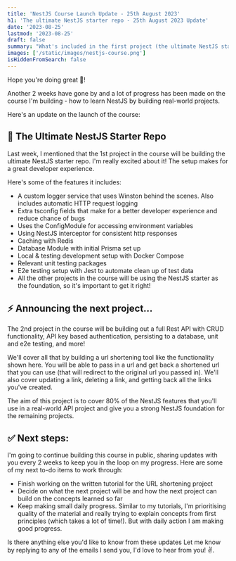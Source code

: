 ```yaml
---
title: 'NestJS Course Launch Update - 25th August 2023'
h1: 'The ultimate NestJS starter repo - 25th August 2023 Update'
date: '2023-08-25'
lastmod: '2023-08-25'
draft: false
summary: "What's included in the first project (the ultimate NestJS starter repo) and what the 2nd project's about!"
images: ['/static/images/nestjs-course.png']
isHiddenFromSearch: false
---
```


Hope you're doing great 👋!

Another 2 weeks have gone by and a lot of progress has been made on the course I'm building - how to learn NestJS by building real-world projects.

Here's an update on the launch of the course:

## 🚀 The Ultimate NestJS Starter Repo

Last week, I mentioned that the 1st project in the course will be building the ultimate NestJS starter repo. I'm really excited about it! The setup makes for a great developer experience.

Here's some of the features it includes:

- A custom logger service that uses Winston behind the scenes. Also includes automatic HTTP request logging
- Extra tsconfig fields that make for a better developer experience and reduce chance of bugs
- Uses the ConfigModule for accessing environment variables
- Using NestJS interceptor for consistent http responses
- Caching with Redis
- Database Module with initial Prisma set up
- Local & testing development setup with Docker Compose
- Relevant unit testing packages
- E2e testing setup with Jest to automate clean up of test data
- All the other projects in the course will be using the NestJS starter as the foundation, so it's important to get it right!

## ⚡️ Announcing the next project...

The 2nd project in the course will be building out a full Rest API with CRUD functionality, API key based authentication, persisting to a database, unit and e2e testing, and more!

We'll cover all that by building a url shortening tool like the functionality shown here. You will be able to pass in a url and get back a shortened url that you can use (that will redirect to the original url you passed in). We'll also cover updating a link, deleting a link, and getting back all the links you've created.

The aim of this project is to cover 80% of the NestJS features that you'll use in a real-world API project and give you a strong NestJS foundation for the remaining projects.

## ✅ Next steps:

I'm going to continue building this course in public, sharing updates with you every 2 weeks to keep you in the loop on my progress. Here are some of my next to-do items to work through:

- Finish working on the written tutorial for the URL shortening project
- Decide on what the next project will be and how the next project can build on the concepts learned so far
- Keep making small daily progress. Similar to my tutorials, I'm prioritising quality of the material and really trying to explain concepts from first principles (which takes a lot of time!). But with daily action I am making good progress.

Is there anything else you'd like to know from these updates Let me know by replying to any of the emails I send you, I'd love to hear from you! ✌️.
